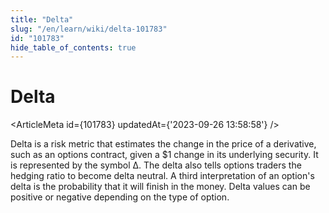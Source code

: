 ```yaml
---
title: "Delta"
slug: "/en/learn/wiki/delta-101783"
id: "101783"
hide_table_of_contents: true
---
```



# Delta

<ArticleMeta id={101783} updatedAt={'2023-09-26 13:58:58'} />
<div className='border-solid border-b border-t-0 my-4 border-[var(--ifm-color-gray-300)]' />

Delta is a risk metric that estimates the change in the price of a derivative, such as an options contract, given a $1 change in its underlying security. It is represented by the symbol Δ. The delta also tells options traders the hedging ratio to become delta neutral. A third interpretation of an option's delta is the probability that it will finish in the money. Delta values can be positive or negative depending on the type of option.
